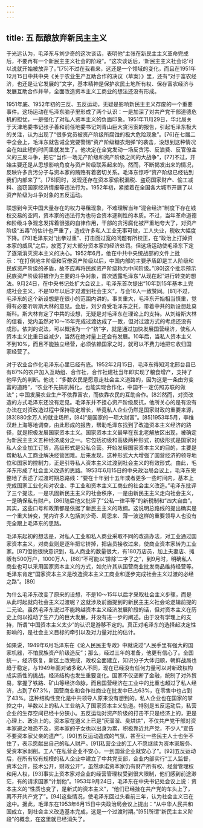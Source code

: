 ```yaml
---
---
---
```

title: 五 酝酿放弃新民主主义
---




于光远认为，毛泽东与刘少奇的这次谈话，表明他“主张在新民主主义革命完成后，不要再有一个新民主主义社会的阶段”。“这次谈话后，‘新民主主义社会论’可以说就开始被放弃了。”[75]不过在我看来，这还是一个领域的变化，而且在1951年12月15日中共中央《关于农业生产互助合作的决议（草案）》里，还有“对于富农经济，也还是让它发展的”文字，基本精神是保护农民土地所有权、保存富农经济与发展互助合作并举，全面改造资本主义工商业的想法还没有形成。

1951年底、1952年初的三反、五反运动，无疑是影响新民主主义存废的一个重要事件。这场运动在毛泽东脑子里形成了两个认识：一是加深了对共产党干部道德危机的担忧，一是强化了对私人资本主义的负面印象。1951年11月29日，华北局关于天津地委书记张子善和前任地委书记刘青山巨大贪污案的报告，引起毛泽东极大的关注，认为出现了“很多党员被资产阶级所腐蚀的极大危险现象”。[76]在七届二中全会上，毛泽东就告诫全党要警惕“资产阶级糖衣炮弹”的袭击，没想到这种情况会在如此短的时间里就发生了。他决定在全党发动一场反贪污、反浪费、反官僚主义的三反斗争，把它“当作一场无产阶级和资产阶级之间的大战争”，[77]不过，开始主要还是从思想影响角度与资产阶级联系起来的。然而，不断揭发出来的情况，反映许多贪污分子与资本家的贿赂有着密切关系。毛泽东惊呼“资产阶级已经钻到我们内部来了”。[78]同时，发现还存在资本家偷税漏税、盗窃国家财产、偷工减料、盗窃国家经济情报等违法行为。1952年初，紧接着在全国各大城市开展了以资产阶级为斗争对象的五反运动。

联想到今天中国大量存在的权力寻租现象，不难理解当年“混合经济”制度下存在钱权交易的空间，资本家的违法行为也符合资本逐利性的本质。不过，当年革命道德和阶级斗争观念发挥着很强的自律作用，干部的贪污腐化被严重地夸大了，对资产阶级“五毒”的估计也严重了，造成许多私人工业无事可做，工人失业，税收大幅度下降。[79]毛泽东对“出拳过重”、打击面过宽的问题有所校正，在“政治上打掉资本家的威风”之后，放宽了对大部分资本家的经济处罚。但这场运动使毛泽东下定了逐渐消灭资本主义的决心。1952年6月，他在中共中央统战部的文件上批示：“在打倒地主阶级和官僚资产阶级以后，中国内部的主要矛盾即是工人阶级和民族资产阶级的矛盾，故不应再将民族资产阶级称为中间阶级。”[80]这个批示预示民族资产阶级将被作为主要的斗争对象，首次透露毛泽东“从现在起”进行转变的想法。9月24日，在中央书记处扩大会议上，毛泽东首次提出“10年到15年基本上完成社会主义，不是10年以后才过渡到社会主义”，与会16人一致赞同。[81]不过，毛泽东的这个新设想是在很小的范围内讲的。事关重大，毛泽东开始相当慎重，觉得有必要听听斯大林的意见。会后，刘少奇受毛泽东之托，带着中共的新设想赴莫斯科。斯大林肯定了中共的设想，无疑是对毛泽东在理论上的支持。从刘给斯大林的信看，党内虽然对10～15年完成过渡达成了一致，但对过渡方式的考虑还没有成形。依刘的说法，可以概括为一个“挤”字，就是通过加快发展国营经济，使私人资本主义比重日益减少，当然在绝对量上还会有发展。10年后，当私人资本主义不到10%，而且不能独立经营，必须依赖国家之时，就可以不费力地把它收归国家经营了。

对于农业合作化毛泽东心里已经有底。1952年2月15日，毛泽东得知河北邢台县已有87%的农户加入互助组、合作社，合作社建社当年即实现了粮食增产，支持了他早先的判断。他说：“多数农民是愿意走社会主义道路的，因为这是一条由穷变富的道路”，“农业不先搞机械化，也能实现合作化，中国不一定仿照苏联的做法”；中国发展农业生产不依靠富农，而依靠农民的互助合作。[82]然而，对资改造的方式毛泽东还没有定见。毛泽东并不担心资产阶级反抗，他所关心的是有没有办法在对资改造过程中保持稳定增长，毕竟私人企业仍然是国家财政的重要来源，[83]880余万人的就业场所，[84]“是国家的一项大财富”。[85]1953年5月，李维汉赴上海等地调查，由此形成的报告，帮助毛泽东找到了改造资本主义经济的路径，就是积极发展国家资本主义。国家资本主义最早在东北老解放区出现，被确定为新民主主义五种经济成分之一。它包括初级和高级两种形式，初级形式是国家对私人企业加工订货，高级形式是公私合营。开始发展国家资本主义的目的，主要是帮助私人工商业解决经营困难。后来发现，这种形式大大增强了国营经济的领导地位和国家的控制力，正是引导私人资本主义过渡到社会主义的有效形式。由此，毛泽东形成了社会主义改造的思路。1953年6月15日的中央政治局会议上，毛泽东完整地了表述了过渡时期总路线：“要在十年到十五年或者更多一些时间内，基本上完成国家工业化和对农业、手工业和资本主义工商业的社会主义改造。”毛泽东批评了三个提法，一是巩固新民主主义的社会秩序，一是由新民主主义走向社会主义，一是确保私有财产。[86]随后他又批评了“公私一律平等”的新税制和“四大自由”。其实，这些口号和政策都是依据了新民主主义的政纲。这说明总路线的提出确实是一个重大转变，党内许多人包括刘少奇、周恩来、薄一波这样的重要领导人也没有完全跟上毛泽东的思路。

毛泽东起初的想法是，对私人工业和私人商业采取不同的改造办法，对工业通过国家资本主义，对商业则是逐年把它挤掉，把店员接收过来，使商业资本家转为工业家。[87]但他很快意识到，私人商业的数量很大，有180万店员，加上夫妻店、摊贩有500万户，1000万人，[88]“不可能以‘排除’二字了之”，到9月时，明确私人商业也可以采用国家资本主义的方式，如允许其从国营商业批发商品维持经营等。毛泽东肯定“国家资本主义是改造资本主义工商业和逐步完成社会主义过渡的必经之路”。[89]

为什么毛泽东改变了原来的设想，不是10～15年以后才采取社会主义步骤，而是从此时起就向社会主义过渡呢？这就涉及前面提到的新民主主义社会论逻辑前提的二元论。虽然毛泽东说过不能跨越资本主义经济发展阶段的话，但对资本主义在历史上何以推动了生产力的巨大发展，并没有进一步的阐述。由于没有学理上的支持，所谓“中国资本主义太少”的认识是游移不定的。真正对毛泽东的选择起决定性影响的，是社会主义目标的牵引以及对力量对比的估计。

如果说，1949年6月毛泽东在《论人民民主专政》中就说过“人民手里有强大的国家机器，不怕民族资产阶级造反”；那么，经过三年的准备，他更有信心了。全国统一，经济恢复，新区土改完成，政权全面建立，知识分子大体归顺，朝鲜战局也趋于稳定，与1949年面对诸多敌人不同，现在已经没有任何力量可以对新政权构成实质性的挑战。经济结构也发生重要变化。国家不仅垄断了金融，统制了对外贸易，掌握了铁路、矿山等经济命脉，而且国营经济在工业中的比重也超过了私人经济，占到了67.3%，国营商业和合作社商业在批发中已占63%，在零售中也占到了43%。这种结构性变化是中共领导人原来没有想到的。私人企业也在国家的掌控之中，半数以上的私人工业纳入了国家资本主义轨道。特别是五反运动后，私营企业的生存空间已经十分狭小。五反运动对资产阶级的打击不只是经济上的，更是心理上、政治上的。资本家在道义上已是“灰溜溜、臭烘烘”，不仅共产党干部对资本家避之唯恐不及，资本家的子女也以出身为累，积极靠近共产党，不少人“宣告不要资本家父亲的遗产”。[90]五反运动造成的气氛，甚至让一些民主人士也坐不住了，表示愿献出自己的私人财产。[91]私营企业的工人不愿继续为资本家服务、受资本家剥削。工人“在私营企业不安心，一到国营企业就安心了”。[92]五反运动后，在所有较有规模的私人企业中建立了中共党支部，企业内部实行“工人监督，资本公开，技术公开，财政公开”，虽然承诺资本家仍有财产所有权、经营管理权和用人权，[93]事实上资本家对企业的经营管理权受到很大限制，他们感到前途渺茫，有的请求国家“计划他”。1953年9月24日，毛泽东在中央书记处会议上说：资本主义的“性质也变了，是新式的资本主义”，“他们已经挂在共产党的车头上了，离不开共产党了”。[94]这些情况，使毛泽东回过头看前三年，认为社会主义已在途中。据此，毛泽东在1953年6月15日中央政治局会议上提出：“从中华人民共和国成立，到社会主义改造基本完成，这是一个过渡时期。”[95]所谓“新民主主义阶段”的概念，在这里就已经消失了。